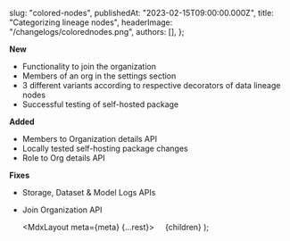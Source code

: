 
  slug: "colored-nodes",
  publishedAt: "2023-02-15T09:00:00.000Z",
  title: "Categorizing lineage nodes",
  headerImage: "/changelogs/colorednodes.png",
  authors: [],
};

**New**

- Functionality to join the organization
- Members of an org in the settings section
- 3 different variants according to respective decorators of data lineage nodes
- Successful testing of self-hosted package

**Added**

- Members to Organization details API
- Locally tested self-hosting package changes
- Role to Org details API

**Fixes**

- Storage, Dataset & Model Logs APIs
- Join Organization API

  <MdxLayout meta={meta} {...rest}>
        {children}
  </MdxLayout>
);
